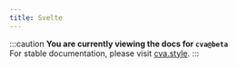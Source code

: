 ```yaml
---
title: Svelte
---
```



:::caution
**You are currently viewing the docs for `cva@beta`**  
For stable documentation, please visit [cva.style](https://cva.style).
:::

<Carbon />

<StackBlitz dir="examples/latest/svelte" file="src/components/button.svelte" />
